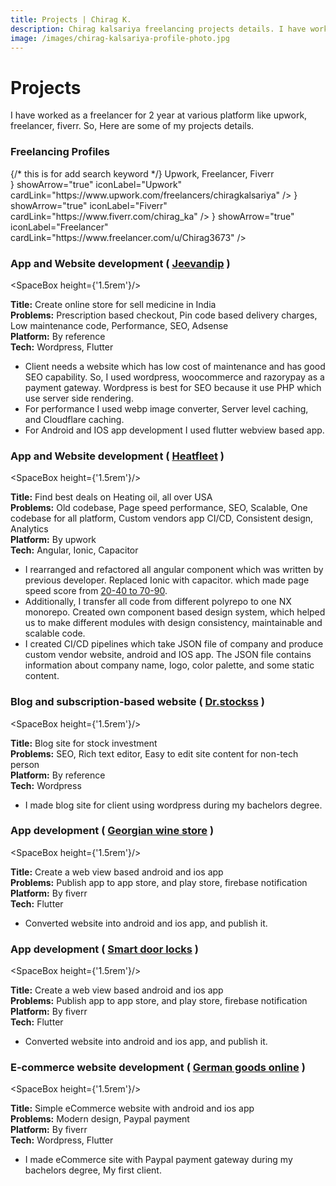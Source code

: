 ```yaml
---
title: Projects | Chirag K.
description: Chirag kalsariya freelancing projects details. I have worked as a freelancer for 2 year at various platform like upwork, freelancer, fiverr. So, Here are some of my projects details.
image: /images/chirag-kalsariya-profile-photo.jpg
---
```



# Projects

I have worked as a freelancer for 2 year at various platform like upwork, 
freelancer, fiverr. So, Here are some of my projects details.

<LineSpaceBox/>

### Freelancing Profiles

<div className={styles.keywordDiv}>  {/* this is for add search keyword */}
    Upwork, Freelancer, Fiverr
</div>

<div className={styles.cardGridBox}>
    <IconCard iconComponent={<Upwork />} showArrow="true" iconLabel="Upwork" cardLink="https://www.upwork.com/freelancers/chiragkalsariya" />
    <IconCard iconComponent={<Fiverr />} showArrow="true" iconLabel="Fiverr" cardLink="https://www.fiverr.com/chirag_ka" />
    <IconCard iconComponent={<Freelancer />} showArrow="true" iconLabel="Freelancer" cardLink="https://www.freelancer.com/u/Chirag3673" />
</div>

<LineSpaceBox/>

### App and Website development ( [Jeevandip](https://jeevandip.com) )

<SpaceBox height={'1.5rem'}/>

<ImageBox src="/images/jeevandip.png" alt="Jeevandip" />

**Title:** Create online store for sell medicine in India
\
**Problems:** Prescription based checkout, Pin code based delivery charges, Low maintenance code, Performance, SEO, Adsense
\
**Platform:** By reference
\
**Tech:** Wordpress, Flutter

- Client needs a website which has low cost of maintenance and has good SEO capability. 
So, I used wordpress, woocommerce and razorypay as a payment gateway. 
Wordpress is best for SEO because it use PHP which use server side rendering.
- For performance I used webp image converter, Server level caching, and Cloudflare caching.
- For Android and IOS app development I used flutter webview based app.

<LineSpaceBox/>

### App and Website development ( [Heatfleet](https://Heatfleet.com) )

<SpaceBox height={'1.5rem'}/>

<ImageBox src="/images/heatfleet.png" alt="Heatfleet" />

**Title:** Find best deals on Heating oil, all over USA
\
**Problems:** Old codebase, Page speed performance, SEO, 
Scalable, One codebase for all platform, Custom vendors app CI/CD, 
Consistent design, Analytics
\
**Platform:** By upwork
\
**Tech:** Angular, Ionic, Capacitor

- I rearranged and refactored all angular component which was written by previous developer. 
Replaced Ionic with capacitor. which made page speed 
score from [20-40 to 70-90](https://pagespeed.web.dev/analysis/https-heatfleet-com/90oxlselnw?form_factor=mobile).
- Additionally, I transfer all code from different polyrepo to one NX monorepo. 
Created own component based design system, which helped us to make different modules 
with design consistency, maintainable and scalable code.
- I created CI/CD pipelines which take JSON file of company and produce custom 
vendor website, android and IOS app. The JSON file contains information about 
company name, logo, color palette, and some static content.

<LineSpaceBox/>

### Blog and subscription-based website ( [Dr.stockss](https://drstockss.in) )

<SpaceBox height={'1.5rem'}/>

<ImageBox src="/images/dr-stockss.png" alt="dr stockss" />

**Title:** Blog site for stock investment
\
**Problems:** SEO, Rich text editor, Easy to edit site content for non-tech person
\
**Platform:** By reference
\
**Tech:** Wordpress

- I made blog site for client using wordpress during my bachelors degree.

<LineSpaceBox/>

### App development ( [Georgian wine store](https://play.google.com/store/apps/details?id=com.georgianwinestore&hl=en&gl=US&pli=1) )

<SpaceBox height={'1.5rem'}/>

<ImageBox src="/images/georgian-wine-store.png" alt="Georgian wine store" />

**Title:** Create a web view based android and ios app
\
**Problems:** Publish app to app store, and play store, firebase notification
\
**Platform:** By fiverr
\
**Tech:** Flutter

- Converted website into android and ios app, and publish it.

<LineSpaceBox/>

### App development ( [Smart door locks](https://apps.apple.com/us/app/smart-doors-locks/id1672957790) )

<SpaceBox height={'1.5rem'}/>

<ImageBox src="/images/smart-door-locks.png" alt="Smart door locks" />

**Title:** Create a web view based android and ios app
\
**Problems:** Publish app to app store, and play store, firebase notification
\
**Platform:** By fiverr
\
**Tech:** Flutter

- Converted website into android and ios app, and publish it.

<LineSpaceBox/>

### E-commerce website development ( [German goods online](https://www.german-goods.online) )

<SpaceBox height={'1.5rem'}/>

<ImageBox src="/images/german-goods-online.png" alt="German goods online" />

**Title:** Simple eCommerce website with android and ios app
\
**Problems:** Modern design, Paypal payment
\
**Platform:** By fiverr
\
**Tech:** Wordpress, Flutter

- I made eCommerce site with Paypal payment gateway during my bachelors degree, My first client.